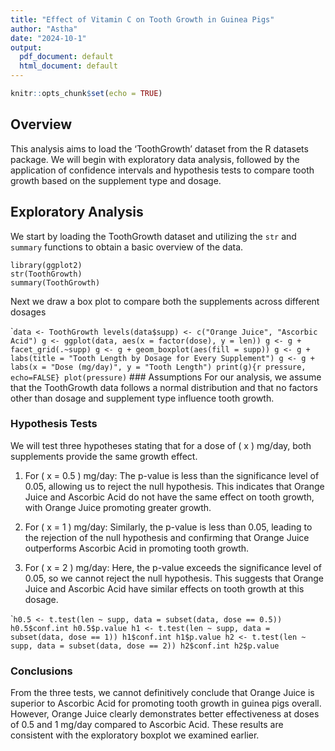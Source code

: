 ---
title: "Effect of Vitamin C on Tooth Growth in Guinea Pigs"
author: "Astha"
date: "2024-10-1"
output:
  pdf_document: default
  html_document: default
---

```{r setup, include=FALSE}
knitr::opts_chunk$set(echo = TRUE)
```

## Overview
This analysis aims to load the 'ToothGrowth' dataset from the R datasets package. We will begin with exploratory data analysis, followed by the application of confidence intervals and hypothesis tests to compare tooth growth based on the supplement type and dosage.

## Exploratory Analysis
We start by loading the ToothGrowth dataset and utilizing the `str` and `summary` functions to obtain a basic overview of the data.

```library(datasets)
library(ggplot2)
str(ToothGrowth)
summary(ToothGrowth)
```
Next we draw a box plot to compare both the supplements across different dosages

```data <- ToothGrowth
levels(data$supp) <- c("Orange Juice", "Ascorbic Acid")
g <- ggplot(data, aes(x = factor(dose), y = len))
g <- g + facet_grid(.~supp)
g <- g + geom_boxplot(aes(fill = supp))
g <- g + labs(title = "Tooth Length by Dosage for Every Supplement")
g <- g + labs(x = "Dose (mg/day)", y = "Tooth Length")
print(g){r pressure, echo=FALSE}
plot(pressure)
``
### Assumptions
For our analysis, we assume that the ToothGrowth data follows a normal distribution and that no factors other than dosage and supplement type influence tooth growth.

### Hypothesis Tests
We will test three hypotheses stating that for a dose of \( x \) mg/day, both supplements provide the same growth effect. 

1. For \( x = 0.5 \) mg/day: The p-value is less than the significance level of 0.05, allowing us to reject the null hypothesis. This indicates that Orange Juice and Ascorbic Acid do not have the same effect on tooth growth, with Orange Juice promoting greater growth.

2. For \( x = 1 \) mg/day: Similarly, the p-value is less than 0.05, leading to the rejection of the null hypothesis and confirming that Orange Juice outperforms Ascorbic Acid in promoting tooth growth.

3. For \( x = 2 \) mg/day: Here, the p-value exceeds the significance level of 0.05, so we cannot reject the null hypothesis. This suggests that Orange Juice and Ascorbic Acid have similar effects on tooth growth at this dosage.

```h0.5 <- t.test(len ~ supp, data = subset(data, dose == 0.5))
h0.5$conf.int
h0.5$p.value
h1 <- t.test(len ~ supp, data = subset(data, dose == 1))
h1$conf.int
h1$p.value
h2 <- t.test(len ~ supp, data = subset(data, dose == 2))
h2$conf.int
h2$p.value
``

### Conclusions
From the three tests, we cannot definitively conclude that Orange Juice is superior to Ascorbic Acid for promoting tooth growth in guinea pigs overall. However, Orange Juice clearly demonstrates better effectiveness at doses of 0.5 and 1 mg/day compared to Ascorbic Acid. These results are consistent with the exploratory boxplot we examined earlier.


